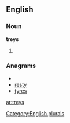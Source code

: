 
==English==

===Noun===
'''treys'''

# {{plural of|[[trey]]}}

===Anagrams===
* {{alphagram|ersty}}
* [[resty#English|resty]]
* [[tyres#English|tyres]]

[[Category:English plurals]]

[[ar:treys]]
